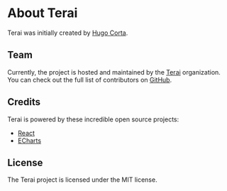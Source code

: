 # About Terai

Terai was initially created by [Hugo Corta](https://github.com/hugocxl).

## Team

Currently, the project is hosted and maintained by the
[Terai](https://github.com/teraihq) organization. You can check out the full
list of contributors on
[GitHub](https://github.com/teraihq/terai/graphs/contributors).

## Credits

Terai is powered by these incredible open source projects:

- [React](https://github.com/facebook/react)
- [ECharts](https://github.com/apache/incubator-echarts)

## License

The Terai project is licensed under the MIT license.
